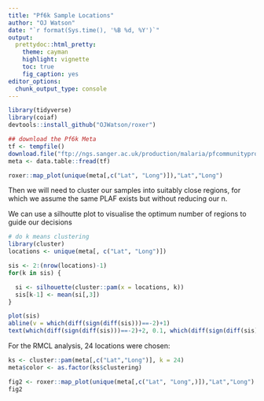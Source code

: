 ```yaml
---
title: "Pf6k Sample Locations"
author: "OJ Watson"
date: "`r format(Sys.time(), '%B %d, %Y')`"
output:
  prettydoc::html_pretty:
    theme: cayman
    highlight: vignette
    toc: true
    fig_caption: yes
editor_options: 
  chunk_output_type: console
---
```


```r
library(tidyverse)
library(coiaf)
devtools::install_github("OJWatson/roxer")
```

```r
## download the Pf6k Meta
tf <- tempfile()
download.file("ftp://ngs.sanger.ac.uk/production/malaria/pfcommunityproject/Pf6/Pf_6_samples.txt",tf)
meta <- data.table::fread(tf)

roxer::map_plot(unique(meta[,c("Lat", "Long")]),"Lat","Long")
```

Then we will need to cluster our samples into suitably close regions, for which 
we assume the same PLAF exists but without reducing our n. 

We can use a silhoutte plot to visualise the optimum number of regions to guide 
our decisions

```r
# do k means clustering
library(cluster)
locations <- unique(meta[, c("Lat", "Long")])

sis <- 2:(nrow(locations)-1)
for(k in sis) {

  si <- silhouette(cluster::pam(x = locations, k))
  sis[k-1] <- mean(si[,3])
}

plot(sis)
abline(v = which(diff(sign(diff(sis)))==-2)+1)
text(which(diff(sign(diff(sis)))==-2)+2, 0.1, which(diff(sign(diff(sis)))==-2)+2)
```

For the RMCL analysis, 24 locations were chosen:

```r
ks <- cluster::pam(meta[,c("Lat","Long")], k = 24)
meta$color <- as.factor(ks$clustering)

fig2 <- roxer::map_plot(unique(meta[,c("Lat", "Long",)]),"Lat","Long")
fig2
```
